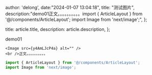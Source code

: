 
  author: 'delong',
  date:"2024-01-07 13:04:18",
  title: "测试图片",
  description:"demo01正文。。。。。。。。。。import { ArticleLayout } from '@/components/ArticleLayout'; import Image from 'next/image';",
};

  title: article.title,
  description: article.description,
};


demo01


    <Image src={y4AmLJcP4a} alt="" />
    <br />正文。。。。。。。。。。
```javascript
import { ArticleLayout } from '@/components/ArticleLayout';
import Image from 'next/image';
```
